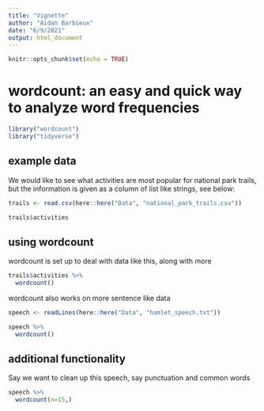 ```yaml
---
title: "Vignette"
author: "Aidan Barbieux"
date: "6/9/2021"
output: html_document
---
```


```r
knitr::opts_chunk$set(echo = TRUE)
```

# wordcount: an easy and quick way to analyze word frequencies

```r
library("wordcount")
library("tidyverse")
```


## example data

We would like to see what activities are most popular for national park trails,
but the information is given as a column of list like strings, see below:

```r
trails <- read.csv(here::here("Data", "national_park_trails.csv"))

trails$activities
```

## using wordcount

wordcount is set up to deal with data like this, along with more

```r
trails$activities %>%
  wordcount()
```

wordcount also works on more sentence like data

```r
speech <- readLines(here::here("Data", "hamlet_speech.txt"))

speech %>%
  wordcount()
```

## additional functionality

Say we want to clean up this speech, say punctuation and common words

```r
speech %>%
  wordcount(n=15,)
```

